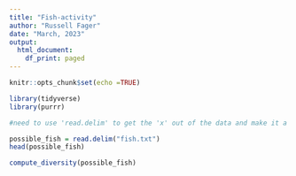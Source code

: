 ```yaml
---
title: "Fish-activity"
author: "Russell Fager"
date: "March, 2023"
output:
  html_document:
    df_print: paged
---
```


```r
knitr::opts_chunk$set(echo =TRUE)

library(tidyverse)
library(purrr)
```

```r
#need to use 'read.delim' to get the 'x' out of the data and make it a column header and not a data value.

possible_fish = read.delim("fish.txt")
head(possible_fish)
```

```r
compute_diversity(possible_fish)
```



